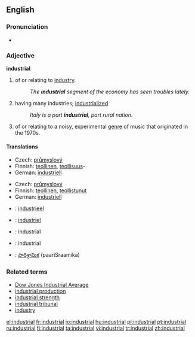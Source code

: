==English==

===Pronunciation===
*{{audio|en-us-industrial.ogg|Audio (US)}}

===Adjective===
'''industrial'''

# of or relating to [[industry]].
#:''The '''industrial''' segment of the economy has seen troubles lately.''
# {{context|of a society or country}} having many industries; [[industrialized]]
#:''Italy is a part '''industrial''', part rural nation.''
# {{music}} of or relating to a noisy, experimental [[genre]] of music that originated in the 1970s.

====Translations====
{{trans-top|of or relating to industry}}
*Czech: [[průmyslový]] {{m}}
*Finnish: [[teollinen]], [[teollisuus]]-
*German: [[industriell]]
{{trans-mid}}
{{trans-bottom}}

{{trans-top|(of a society or country) having many industries}}
*Czech: [[průmyslový]] {{m}}
*Finnish: [[teollinen]], [[teollistua|teollistunut]]
*German: [[industriell]]
{{trans-mid}}
{{trans-bottom}}

{{checktrans-top}}
*{{ttbc|Dutch}}: [[industrieel]]
*{{ttbc|French}}: [[industriel]]
*{{ttbc|Interlingua}}: industrial
*{{ttbc|Portuguese}}: industrial
*{{ttbc|Telugu}}: [[పారిశ్రామిక]] (paariSraamika)
{{checktrans-bottom}}

===Related terms===
*[[Dow Jones Industrial Average]]
*[[industrial production]]
*[[industrial strength]]
*[[industrial tribunal]]
*[[industry]]

[[el:industrial]]
[[fr:industrial]]
[[io:industrial]]
[[hu:industrial]]
[[pl:industrial]]
[[pt:industrial]]
[[ru:industrial]]
[[fi:industrial]]
[[ta:industrial]]
[[vi:industrial]]
[[tr:industrial]]
[[zh:industrial]]